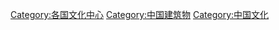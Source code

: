 [[Category:各国文化中心|Category:各国文化中心]]
[[Category:中国建筑物|Category:中国建筑物]]
[[Category:中国文化|Category:中国文化]]
